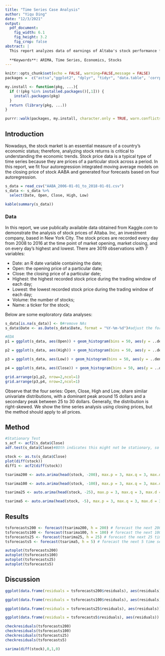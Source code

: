```yaml
---
title: "Time Series Case Analysis"
author: "Yiqu Ding"
date: "12/3/2021"
output: 
  pdf_document:
    fig_width: 6.1
    fig_height: 3.2
    fig_crop: false
abstract: |
  This report analyzes data of earnings of Altaba's stock performance from 2006 to 2018. Using auto fitted auto regression moving avegrae integrated models, this report contains 4 ARIMA models which provide 4 forecasts to Altaba's future performance. 
  
  **Keywords**: ARIMA, Time Series, Economics, Stocks
---
```


```r
knitr::opts_chunk$set(echo = FALSE, warning=FALSE,message = FALSE)
packages =  c("astsa","ggplot2", "dplyr", "tidyr", "data.table", 'corrplot', 'gridExtra', 'forecast', 'tseries', 'TSA', 'tibble', 'TTR', 'xts', 'dygraphs', 'assertthat','knitr','readr')

my.install <- function(pkg, ...){
  if (!(pkg %in% installed.packages()[,1])) {
    install.packages(pkg)
  }
  return (library(pkg, ...))
}

purrr::walk(packages, my.install, character.only = TRUE, warn.conflicts = FALSE)
```

## Introduction

Nowadays, the stock market is an essential measure of a country’s economic status; therefore, analyzing stock returns is critical to understanding the economic trends. Stock price data is a typical type of time series because they are prices of a particular stock across a period. In this report, we fit four autoregression integrated moving average models on the closing price of stock AABA and generated four forecasts based on four autoregression. 

```r
s_data = read_csv("AABA_2006-01-01_to_2018-01-01.csv")
s_data <- s_data %>% 
  select(Date, Open, Close, High, Low)
```

```r
kable(summary(s_data))
```

### Data

In this report, we use publically available data obtained from Kaggle.com to demonstrate the analysis of stock prices of Altaba. Inc, an investment company, based in New York City. The stock prices are recorded every day from 2008 to 2016 at the time point of market opening, market closing, and on every day’s highest and lowest. There are 3019 observations with 7 variables:

- Date: an R date variable containing the date;
- Open: the opening price of a particular date;
- Close: the closing price of a particular date;
- Highest: the highest recorded stock price during the trading window of each day;
- Lowest: the lowest recorded stock price during the trading window of each day;
- Volume: the number of stocks;
- Name: a ticker for the stock;

Below are some exploratory data analyses:

```r
s_data[is.na(s_data)] <- 0#remove NAs
s_data$Date <- as.Date(s_data$Date, format = "%Y-%m-%d")#adjust the format of date variable to R dates
```

```r
#EDA
p1 = ggplot(s_data, aes(Open)) + geom_histogram(bins = 50, aes(y = ..density..), col = "red", fill = "red", alpha = 0.3) + geom_density() + ggtitle("Univariate Distribution of Opening Prices") + theme_minimal()

p2 = ggplot(s_data, aes(High)) + geom_histogram(bins = 50, aes(y = ..density..), col = "green", fill = "green", alpha = 0.3) + geom_density()+ ggtitle("Univariate Distribution of Highest Prices")+ theme_minimal()

p3 = ggplot(s_data, aes(Low)) + geom_histogram(bins = 50, aes(y = ..density..), col = "yellow", fill = "yellow", alpha = 0.3) + geom_density()+ ggtitle("Univariate Distribution of Lowest Prices")+ theme_minimal()

p4 = ggplot(s_data, aes(Close)) + geom_histogram(bins = 50, aes(y = ..density..), col = "blue", fill = "blue", alpha = 0.3) + geom_density()+ ggtitle("Univariate Distribution of Closing Prices")+ theme_minimal()

grid.arrange(p1,p2, nrow=2,ncol=1)
grid.arrange(p3,p4, nrow=2,ncol=1)
```

Observe that the four series: Open, Close, High and Low, share similar univariate distributions, with a dominant peak around 15 dollars and a secondary peak between 25 to 30 dollars. Generally, the distribution is right-skewed. We show the time series analysis using closing prices, but the method should apply to all prices. 

## Method

```r
#Stationary Test
s_acf <- acf2(s_data$Close)
adf.test(s_data$Close)#BOth indicates this might not be stationary, so we proceed with differentiating
```

```r
stock <- as.ts(s_data$Close)
plot(diff(stock))
diff1 <- acf2(diff(stock))
```

```r
tsarima200 <- auto.arima(head(stock, -200), max.p = 3, max.q = 3, max.d = 3) # excluding last 240 time series as test data

tsarima100 <- auto.arima(head(stock, -100), max.p = 3, max.q = 3, max.d = 3) # excluding last 240 time series as test data

tsarima25 <- auto.arima(head(stock, -25), max.p = 3, max.q = 3, max.d = 3) # excluding last 240 time series as test data

tsarima5 <- auto.arima(head(stock, -5), max.p = 3, max.q = 3, max.d = 3) # excluding last 240 time series as test data
```

## Results

```r
tsforecasts200 <- forecast(tsarima200, h = 200) # forecast the next 200 time series
tsforecasts100 <- forecast(tsarima100, h = 100) # forecast the next 100 time series
tsforecasts25 <- forecast(tsarima25, h = 25) # forecast the next 25 time series
tsforecasts5 <- forecast(tsarima5, h = 5) # forecast the next 5 time series

autoplot(tsforecasts200)
autoplot(tsforecasts100)
autoplot(tsforecasts25)
autoplot(tsforecasts5)
```


## Discussion

```r
ggplot(data.frame(residuals = tsforecasts200$residuals), aes(residuals)) + geom_histogram(bins = 50, aes(y = ..density..), col = "red", fill = "red", alpha = 0.3) + geom_density()# make a histogram

ggplot(data.frame(residuals = tsforecasts100$residuals), aes(residuals)) + geom_histogram(bins = 50, aes(y = ..density..), col = "red", fill = "red", alpha = 0.3) + geom_density()# make a histogram

ggplot(data.frame(residuals = tsforecasts25$residuals), aes(residuals)) + geom_histogram(bins = 50, aes(y = ..density..), col = "red", fill = "red", alpha = 0.3) + geom_density()# make a histogram

ggplot(data.frame(residuals = tsforecasts5$residuals), aes(residuals)) + geom_histogram(bins = 50, aes(y = ..density..), col = "red", fill = "red", alpha = 0.3) + geom_density()# make a histogram
```

```r
checkresiduals(tsforecasts200)
checkresiduals(tsforecasts100)
checkresiduals(tsforecasts25)
checkresiduals(tsforecasts5)
```

```r
sarima(diff(stock),0,1,0)
```

